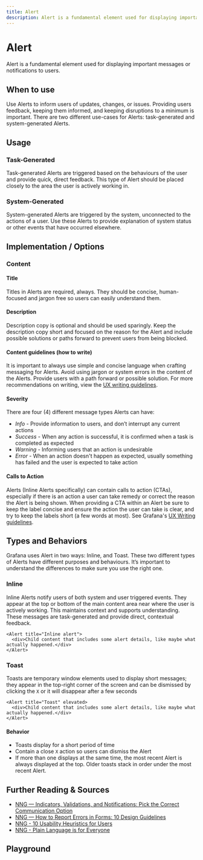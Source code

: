 ```yaml
---
title: Alert
description: Alert is a fundamental element used for displaying important messages or notifications to users.
---
```


# Alert <Badge text='ready' color='green'></Badge> <StorybookLink path='/story/overlays-alert-inlinebanner--basic'/>

Alert is a fundamental element used for displaying important messages or notifications to users.

## When to use

Use Alerts to inform users of updates, changes, or issues. Providing users feedback, keeping them informed, and keeping disruptions to a minimum is important. There are two different use-cases for Alerts: task-generated and system-generated Alerts.

## Usage

### Task-Generated

Task-generated Alerts are triggered based on the behaviours of the user and provide quick, direct feedback. This type of Alert should be placed closely to the area the user is actively working in.

### System-Generated

System-generated Alerts are triggered by the system, unconnected to the actions of a user. Use these Alerts to provide explanation of system status or other events that have occurred elsewhere.

## Implementation / Options

### Content

#### Title

Titles in Alerts are required, always. They should be concise, human-focused and jargon free so users can easily understand them.

#### Description

Description copy is optional and should be used sparingly. Keep the description copy short and focused on the reason for the Alert and include possible solutions or paths forward to prevent users from being blocked.

#### Content guidelines (how to write)

It is important to always use simple and concise language when crafting messaging for Alerts. Avoid using jargon or system errors in the content of the Alerts. Provide users with a path forward or possible solution. For more recommendations on writing, view the [UX writing guidelines](https://grafana.com/docs/writers-toolkit/write/style-guide/ux-writing/).

#### Severity

There are four (4) different message types Alerts can have:

- _Info_ - Provide information to users, and don’t interrupt any current actions
- _Success_ - When any action is successful, it is confirmed when a task is completed as expected
- _Warning_ - Informing users that an action is undesirable
- _Error_ - When an action doesn't happen as expected, usually something has failed and the user is expected to take action

#### Calls to Action

Alerts (Inline Alerts specifically) can contain calls to action (CTAs), especially if there is an action a user can take remedy or correct the reason the Alert is being shown. When providing a CTA within an Alert be sure to keep the label concise and ensure the action the user can take is clear, and try to keep the labels short (a few words at most). See Grafana's [UX Writing guidelines](https://grafana.com/docs/writers-toolkit/write/style-guide/ux-writing/).

## Types and Behaviors

Grafana uses Alert in two ways: Inline, and Toast. These two different types of Alerts have different purposes and behaviours. It’s important to understand the differences to make sure you use the right one.

### Inline

Inline Alerts notify users of both system and user triggered events. They appear at the top or bottom of the main content area near where the user is actively working. This maintains context and supports understanding. These messages are task-generated and provide direct, contextual feedback.

```tsx live
<Alert title="Inline alert">
  <div>Child content that includes some alert details, like maybe what actually happened.</div>
</Alert>
```

### Toast

Toasts are temporary window elements used to display short messages; they appear in the top-right corner of the screen and can be dismissed by clicking the `X` or it will disappear after a few seconds

```tsx live
<Alert title="Toast" elevated>
  <div>Child content that includes some alert details, like maybe what actually happened.</div>
</Alert>
```

#### Behavior

- Toasts display for a short period of time
- Contain a close `X` action so users can dismiss the Alert
- If more than one displays at the same time, the most recent Alert is always displayed at the top. Older toasts stack in order under the most recent Alert.

## Further Reading & Sources

- [NNG — Indicators, Validations, and Notifications: Pick the Correct Communication Option](https://www.nngroup.com/articles/indicators-validations-notifications/)
- [NNG — How to Report Errors in Forms: 10 Design Guidelines](https://www.nngroup.com/articles/errors-forms-design-guidelines/)
- [NNG - 10 Usability Heuristics for Users](https://www.nngroup.com/articles/ten-usability-heuristics/)
- [NNG - Plain Language is for Everyone](https://www.nngroup.com/articles/plain-language-experts/)

## Playground

<ComponentEmbed path="/story/overlays-alert-toast--basic" />
